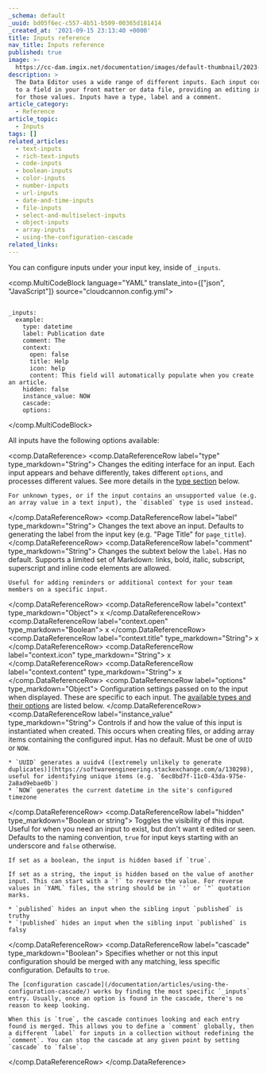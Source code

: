 ```yaml
---
_schema: default
_uuid: bd05f6ec-c557-4b51-b509-00365d181414
_created_at: '2021-09-15 23:13:40 +0000'
title: Inputs reference
nav_title: Inputs reference
published: true
image: >-
  https://cc-dam.imgix.net/documentation/images/default-thumbnail/2023-Q4/CloudCannon-Documentation-Thumbnail.png
description: >
  The Data Editor uses a wide range of different inputs. Each input corresponds
  to a field in your front matter or data file, providing an editing interface
  for those values. Inputs have a type, label and a comment.
article_category:
  - Reference
article_topic:
  - Inputs
tags: []
related_articles:
  - text-inputs
  - rich-text-inputs
  - code-inputs
  - boolean-inputs
  - color-inputs
  - number-inputs
  - url-inputs
  - date-and-time-inputs
  - file-inputs
  - select-and-multiselect-inputs
  - object-inputs
  - array-inputs
  - using-the-configuration-cascade
related_links:
---
```

You can configure inputs under your input key, inside of `_inputs`.

<comp.MultiCodeBlock language="YAML" translate_into={["json", "JavaScript"]} source="cloudcannon.config.yml">
``````````

_inputs:
  example:
    type: datetime
    label: Publication date
    comment: The
    context:
      open: false
      title: Help
      icon: help
      content: This field will automatically populate when you create an article.
    hidden: false
    instance_value: NOW
    cascade:
    options:

``````````
</comp.MultiCodeBlock>

All inputs have the following options available:

<comp.DataReference>
  <comp.DataReferenceRow label="type" type_markdown="String">
    Changes the editing interface for an input. Each input appears and behave differently, takes different `options`, and processes different values. See more details in the [type section](#type) below.

    For unknown types, or if the input contains an unsupported value (e.g. an array value in a text input), the `disabled` type is used instead.
  </comp.DataReferenceRow>
  <comp.DataReferenceRow label="label" type_markdown="String">
    Changes the text above an input. Defaults to generating the label from the input key (e.g. "Page Title" for `page_title`).
  </comp.DataReferenceRow>
  <comp.DataReferenceRow label="comment" type_markdown="String">
    Changes the subtext below the `label`. Has no default. Supports a limited set of Markdown: links, bold, italic, subscript, superscript and inline code elements are allowed.

    Useful for adding reminders or additional context for your team members on a specific input.
  </comp.DataReferenceRow>
  <comp.DataReferenceRow label="context" type_markdown="Object">
    x
  </comp.DataReferenceRow>
  <comp.DataReferenceRow label="context.open" type_markdown="Boolean">
    x
  </comp.DataReferenceRow>
  <comp.DataReferenceRow label="context.title" type_markdown="String">
    x
  </comp.DataReferenceRow>
  <comp.DataReferenceRow label="context.icon" type_markdown="String">
    x
  </comp.DataReferenceRow>
  <comp.DataReferenceRow label="context.content" type_markdown="String">
    x
  </comp.DataReferenceRow>
  <comp.DataReferenceRow label="options" type_markdown="Object">
    Configuration settings passed on to the input when displayed. These are specific to each input. The [available types and their options](#types-reference) are listed below.
  </comp.DataReferenceRow>
  <comp.DataReferenceRow label="instance_value" type_markdown="String">
    Controls if and how the value of this input is instantiated when created. This occurs when creating files, or adding array items containing the configured input. Has no default. Must be one of `UUID` or `NOW`.

    * `UUID` generates a uuidv4 ([extremely unlikely to generate duplicates)](https://softwareengineering.stackexchange.com/a/130298), useful for identifying unique items (e.g. `6ec0bd7f-11c0-43da-975e-2a8ad9ebae0b`)
    * `NOW` generates the current datetime in the site's configured timezone
  </comp.DataReferenceRow>
  <comp.DataReferenceRow label="hidden" type_markdown="Boolean or string">
    Toggles the visibility of this input. Useful for when you need an input to exist, but don't want it edited or seen. Defaults to the naming convention, `true` for input keys starting with an underscore and `false` otherwise.

    If set as a boolean, the input is hidden based if `true`.

    If set as a string, the input is hidden based on the value of another input. This can start with a `!` to reverse the value. For reverse values in `YAML` files, the string should be in `'` or `"` quotation marks.

    * `published` hides an input when the sibling input `published` is truthy
    * `!published` hides an input when the sibling input `published` is falsy
  </comp.DataReferenceRow>
  <comp.DataReferenceRow label="cascade" type_markdown="Boolean">
    Specifies whether or not this input configuration should be merged with any matching, less specific configuration. Defaults to `true`.

    The [configuration cascade](/documentation/articles/using-the-configuration-cascade/) works by finding the most specific `_inputs` entry. Usually, once an option is found in the cascade, there's no reason to keep looking.

    When this is `true`, the cascade continues looking and each entry found is merged. This allows you to define a `comment` globally, then a different `label` for inputs in a collection without redefining the `comment`. You can stop the cascade at any given point by setting `cascade` to `false`.
  </comp.DataReferenceRow>
</comp.DataReference>